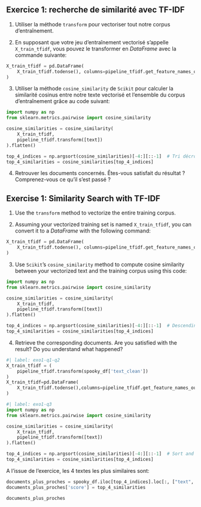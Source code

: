 :::: {.content-visible when-profile="fr"}

::: {.exercise}
## Exercice 1: recherche de similarité avec TF-IDF

1. Utiliser la méthode `transform` pour vectoriser tout notre corpus d'entraînement.

2. En supposant que votre jeu d'entraînement vectorisé s'appelle `X_train_tfidf`, vous pouvez le transformer en _DataFrame_ avec la commande suivante:

````python
X_train_tfidf = pd.DataFrame(
    X_train_tfidf.todense(), columns=pipeline_tfidf.get_feature_names_out()
)
````

3. Utiliser la méthode `cosine_similarity` de `Scikit` pour calculer la similarité cosinus entre notre texte vectorisé et l'ensemble du corpus d'entraînement grâce au code suivant:

````python
import numpy as np
from sklearn.metrics.pairwise import cosine_similarity

cosine_similarities = cosine_similarity(
    X_train_tfidf,
    pipeline_tfidf.transform([text])
).flatten()

top_4_indices = np.argsort(cosine_similarities)[-4:][::-1]  # Tri décroissant
top_4_similarities = cosine_similarities[top_4_indices]
````

4. Retrouver les documents concernés. Êtes-vous satisfait du résultat ? Comprenez-vous ce qu'il s'est passé ?

:::

::::

:::: {.content-visible when-profile="en"}

::: {.exercise}
## Exercise 1: Similarity Search with TF-IDF

1. Use the `transform` method to vectorize the entire training corpus.

2. Assuming your vectorized training set is named `X_train_tfidf`, you can convert it to a _DataFrame_ with the following command:

````python
X_train_tfidf = pd.DataFrame(
    X_train_tfidf.todense(), columns=pipeline_tfidf.get_feature_names_out()
)
````

3. Use `Scikit`'s `cosine_similarity` method to compute cosine similarity between your vectorized text and the training corpus using this code:

````python
import numpy as np
from sklearn.metrics.pairwise import cosine_similarity

cosine_similarities = cosine_similarity(
    X_train_tfidf,
    pipeline_tfidf.transform([text])
).flatten()

top_4_indices = np.argsort(cosine_similarities)[-4:][::-1]  # Descending sort
top_4_similarities = cosine_similarities[top_4_indices]
````

4. Retrieve the corresponding documents. Are you satisfied with the result? Do you understand what happened?

:::

::::


```python
#| label: exo1-q1-q2
X_train_tfidf = (
    pipeline_tfidf.transform(spooky_df['text_clean'])
)
X_train_tfidf=pd.DataFrame(
    X_train_tfidf.todense(),columns=pipeline_tfidf.get_feature_names_out()
)
```

```python
#| label: exo1-q3
import numpy as np
from sklearn.metrics.pairwise import cosine_similarity

cosine_similarities = cosine_similarity(
    X_train_tfidf,
    pipeline_tfidf.transform([text])
).flatten()

top_4_indices = np.argsort(cosine_similarities)[-4:][::-1]  # Sort and reverse for descending order
top_4_similarities = cosine_similarities[top_4_indices]
```

A l'issue de l'exercice, les 4 textes les plus similaires sont:

```python
documents_plus_proches = spooky_df.iloc[top_4_indices].loc[:, ["text", "author"]]
documents_plus_proches['score'] = top_4_similarities

documents_plus_proches
```
